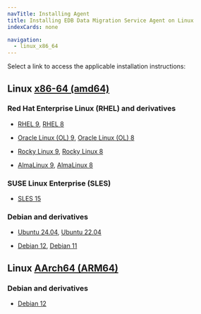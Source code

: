 ```yaml
---
navTitle: Installing Agent
title: Installing EDB Data Migration Service Agent on Linux
indexCards: none

navigation:
  - linux_x86_64
---
```


Select a link to access the applicable installation instructions:

## Linux [x86-64 (amd64)](linux_x86_64)

### Red Hat Enterprise Linux (RHEL) and derivatives

- [RHEL 9](linux_x86_64/edb-dms-agent_rhel_9), [RHEL 8](linux_x86_64/edb-dms-agent_rhel_8)

- [Oracle Linux (OL) 9](linux_x86_64/edb-dms-agent_rhel_9), [Oracle Linux (OL) 8](linux_x86_64/edb-dms-agent_rhel_8)

- [Rocky Linux 9](linux_x86_64/edb-dms-agent_other_linux_9), [Rocky Linux 8](linux_x86_64/edb-dms-agent_other_linux_8)

- [AlmaLinux 9](linux_x86_64/edb-dms-agent_other_linux_9), [AlmaLinux 8](linux_x86_64/edb-dms-agent_other_linux_8)

### SUSE Linux Enterprise (SLES)

- [SLES 15](linux_x86_64/edb-dms-agent_sles_15)

### Debian and derivatives

- [Ubuntu 24.04](linux_x86_64/edb-dms-agent_ubuntu_24), [Ubuntu 22.04](linux_x86_64/edb-dms-agent_ubuntu_22)

- [Debian 12](linux_x86_64/edb-dms-agent_debian_12), [Debian 11](linux_x86_64/edb-dms-agent_debian_11)

## Linux [AArch64 (ARM64)](linux_arm64)

### Debian and derivatives

- [Debian 12](linux_arm64/edb-dms-agent_debian_12)
